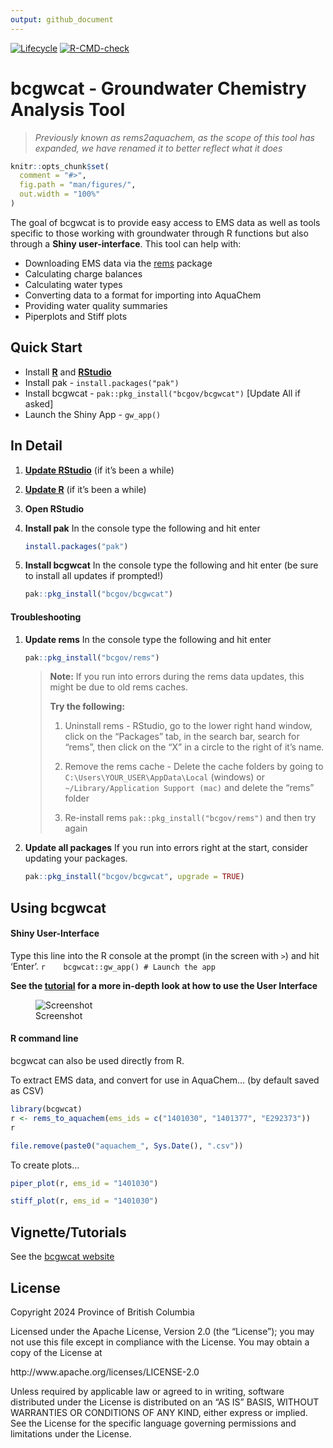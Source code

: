 ```yaml
---
output: github_document
---
```


<!-- badges: start -->
[![Lifecycle](https://img.shields.io/badge/Lifecycle-Maturing-007EC6)](https://github.com/bcgov/repomountie/blob/master/doc/lifecycle-badges.md)
[![R-CMD-check](https://github.com/bcgov/bcgwcat/actions/workflows/R-CMD-check.yaml/badge.svg)](https://github.com/bcgov/bcgwcat/actions/workflows/R-CMD-check.yaml)
<!-- badges: end -->

# bcgwcat - Groundwater Chemistry Analysis Tool

> *Previously known as rems2aquachem, as the scope of this tool has expanded,
> we have renamed it to better reflect what it does*

```r
knitr::opts_chunk$set(
  comment = "#>",
  fig.path = "man/figures/",
  out.width = "100%"
)
```

The goal of bcgwcat is to provide easy access to EMS data as well as
tools specific to those working with groundwater through R functions but
also through a **Shiny user-interface**. This tool can help with:

- Downloading EMS data via the [rems](http://github.com/bcgov/rems) package
- Calculating charge balances
- Calculating water types
- Converting data to a format for importing into AquaChem
- Providing water quality summaries
- Piperplots and Stiff plots

## Quick Start

- Install [**R**](https://cloud.r-project.org/) and [**RStudio**](https://rstudio.com/)
- Install pak - `install.packages("pak")`
- Install bcgwcat - `pak::pkg_install("bcgov/bcgwcat")` [Update All if asked]
- Launch the Shiny App - `gw_app()`


## In Detail

1. [**Update RStudio**](https://rstudio.com/) (if it's been a while)
2. [**Update R**](https://cloud.r-project.org/) (if it's been a while)
3. **Open RStudio**
4. **Install pak** In the console type the following and hit enter

     ```r
     install.packages("pak")
     ```
5. **Install bcgwcat** In the console type the following and hit enter 
(be sure to install all updates if prompted!)
  
    ```r
    pak::pkg_install("bcgov/bcgwcat")
    ```
    
#### Troubleshooting

1. **Update rems** In the console type the following and hit enter

     ```r
     pak::pkg_install("bcgov/rems")
     ```
     
    > **Note:** If you run into errors during the rems data updates, this might 
    > be due to old rems caches. 
    > 
    > **Try the following:** 
    >  1. Uninstall rems - RStudio, go to the lower right hand window, click 
    >     on the "Packages" tab, in the search bar, search for "rems", then 
    >     click on the "X" in a circle to the right of it's name.
    > 
    > 2. Remove the rems cache - Delete the cache folders by going to 
    >    `C:\Users\YOUR_USER\AppData\Local` (windows) or 
    >    `~/Library/Application Support (mac)` and delete the "rems" folder
    > 
    > 3. Re-install rems `pak::pkg_install("bcgov/rems")` and 
    >    then try again
  
2. **Update all packages** If you run into errors right at the start, consider updating your packages.

    ```r
    pak::pkg_install("bcgov/bcgwcat", upgrade = TRUE)
    ```

## Using bcgwcat

#### Shiny User-Interface

Type this line into the R console at the prompt (in the screen with `>`) and
hit 'Enter'.
   ```r
   bcgwcat::gw_app() # Launch the app
   ```
    
**See the [tutorial](https://bcgov.github.io/bcgwcat/articles/bcgwcat.html) for a more in-depth look at how to use the User Interface**

![Screenshot](man/figures/up-to-date.png)


#### R command line

bcgwcat can also be used directly from R.

To extract EMS data, and convert for use in AquaChem... (by default saved as CSV)
 
```r
library(bcgwcat)
r <- rems_to_aquachem(ems_ids = c("1401030", "1401377", "E292373"))
r
```

```r
file.remove(paste0("aquachem_", Sys.Date(), ".csv"))
```

To create plots...

```r
piper_plot(r, ems_id = "1401030")
```

```r
stiff_plot(r, ems_id = "1401030")
```


## Vignette/Tutorials

See the [bcgwcat website](https://bcgov.github.io/bcgwcat)

## License

Copyright 2024 Province of British Columbia

Licensed under the Apache License, Version 2.0 (the "License");
you may not use this file except in compliance with the License.
You may obtain a copy of the License at

http://www.apache.org/licenses/LICENSE-2.0

Unless required by applicable law or agreed to in writing, software
distributed under the License is distributed on an "AS IS" BASIS,
WITHOUT WARRANTIES OR CONDITIONS OF ANY KIND, either express or implied.
See the License for the specific language governing permissions and
limitations under the License.